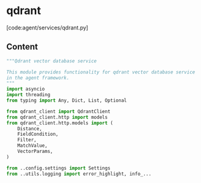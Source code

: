 # qdrant

[code:agent/services/qdrant.py]

## Content

```python
"""Qdrant vector database service

This module provides functionality for qdrant vector database service
in the agent framework.
"""
import asyncio
import threading
from typing import Any, Dict, List, Optional

from qdrant_client import QdrantClient
from qdrant_client.http import models
from qdrant_client.http.models import (
    Distance,
    FieldCondition,
    Filter,
    MatchValue,
    VectorParams,
)

from ..config.settings import Settings
from ..utils.logging import error_highlight, info_...
```